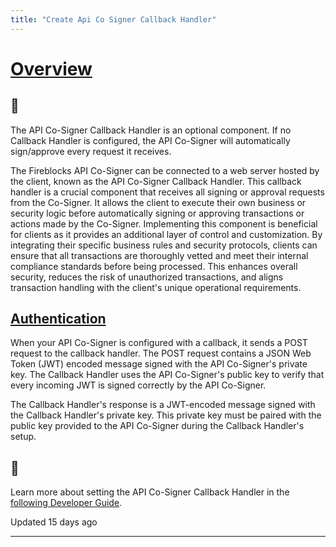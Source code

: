 ```yaml
---
title: "Create Api Co Signer Callback Handler"
---
```


# [Overview](#overview)
  
<Info>

## 📘

The API Co-Signer Callback Handler is an optional component. If no Callback Handler is configured, the API Co-Signer will automatically sign/approve every request it receives.



</Info>
  

The Fireblocks API Co-Signer can be connected to a web server hosted by the client, known as the API Co-Signer Callback Handler. This callback handler is a crucial component that receives all signing or approval requests from the Co-Signer. It allows the client to execute their own business or security logic before automatically signing or approving transactions or actions made by the Co-Signer. Implementing this component is beneficial for clients as it provides an additional layer of control and customization. By integrating their specific business rules and security protocols, clients can ensure that all transactions are thoroughly vetted and meet their internal compliance standards before being processed. This enhances overall security, reduces the risk of unauthorized transactions, and aligns transaction handling with the client's unique operational requirements.

  
## [Authentication](#authentication)

When your API Co-Signer is configured with a callback, it sends a POST request to the callback handler. The POST request contains a JSON Web Token (JWT) encoded message signed with the API Co-Signer's private key. The Callback Handler uses the API Co-Signer's public key to verify that every incoming JWT is signed correctly by the API Co-Signer.

The Callback Handler's response is a JWT-encoded message signed with the Callback Handler's private key. This private key must be paired with the public key provided to the API Co-Signer during the Callback Handler's setup.

<Info>

## 📘

Learn more about setting the API Co-Signer Callback Handler in the [following Developer Guide](/reference/authenticate).



</Info>

Updated 15 days ago

* * *